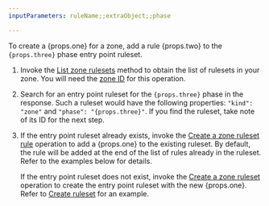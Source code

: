 ```yaml
---
inputParameters: ruleName;;extraObject;;phase

---
```



To create a {props.one} for a zone, add a rule {props.two} to the <code>{props.three}</code> phase entry point ruleset.

1. Invoke the [List zone rulesets](/api/operations/listZoneRulesets) method to obtain the list of rulesets in your zone. You will need the [zone ID](/fundamentals/setup/find-account-and-zone-ids/) for this operation.

2. Search for an entry point ruleset for the <code>{props.three}</code> phase in the response. Such a ruleset would have the following properties: `"kind": "zone"` and <code>"phase": "{props.three}"</code>. If you find the ruleset, take note of its ID for the next step.

3. If the entry point ruleset already exists, invoke the [Create a zone ruleset rule](/api/operations/createZoneRulesetRule) operation to add a {props.one} to the existing ruleset. By default, the rule will be added at the end of the list of rules already in the ruleset. Refer to the examples below for details.

   If the entry point ruleset does not exist, invoke the [Create a zone ruleset](/api/operations/createZoneRuleset) operation to create the entry point ruleset with the new {props.one}. Refer to [Create ruleset](/ruleset-engine/rulesets-api/create/#example---create-a-zone-level-phase-entry-point-ruleset) for an example.
